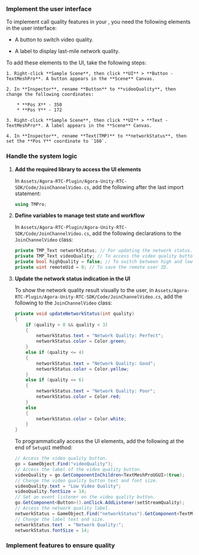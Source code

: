 
<PlatformWrapper platform="unity">

### Implement the user interface

To implement call quality features in your <Vpl k="CLIENT" />, you need the following elements in the user interface:

* A button to switch video quality.

* A label to display last-mile network quality.

To add these elements to the UI, take the following steps:

    1. Right-click **Sample Scene**, then click **UI** > **Button - TextMeshPro**. A button appears in the **Scene** Canvas.

    2. In **Inspector**, rename **Button** to **videoQuality**, then change the following coordinates:

        * **Pos X** - 350
        * **Pos Y** - 172

    3. Right-click **Sample Scene**, then click **UI** > **Text - TextMeshPro**. A label appears in the **Scene** Canvas.

    4. In **Inspector**, rename **Text(TMP)** to **networkStatus**, then set the **Pos Y** coordinate to `160`.

### Handle the system logic

1. **Add the required library to access the UI elements**

    In `Assets/Agora-RTC-Plugin/Agora-Unity-RTC-SDK/Code/JoinChannelVideo.cs`, add the following after the last import statement:
    
    ```csharp
    using TMPro;
    ```

1. **Define variables to manage test state and workflow**

    In `Assets/Agora-RTC-Plugin/Agora-Unity-RTC-SDK/Code/JoinChannelVideo.cs`, add the following declarations to the `JoinChannelVideo` class:

    ```csharp
    private TMP_Text networkStatus; // For updating the network status.
    private TMP_Text videoQuality; // To access the video quality button programmatically.
    private bool highQuality = false; // To switch between high and low video quality.
    private uint remoteUid = 0; // To save the remote user ID.
    ```

1. **Update the network status indication in the UI**

    To show the network quality result visually to the user, in `Assets/Agora-RTC-Plugin/Agora-Unity-RTC-SDK/Code/JoinChannelVideo.cs`, add the following to the `JoinChannelVideo` class:

    ```csharp
    private void updateNetworkStatus(int quality)
    {  
        if (quality > 0 && quality < 3) 
        {
            networkStatus.text = "Network Quality: Perfect";
            networkStatus.color = Color.green;
        }
        else if (quality <= 4) 
        {
            networkStatus.text = "Network Quality: Good";
            networkStatus.color = Color.yellow;
        }
        else if (quality <= 6) 
        {
            networkStatus.text = "Network Quality: Poor";
            networkStatus.color = Color.red;
        }
        else 
        {
            networkStatus.color = Color.white;
        }
    }
    ```

    To programmatically access the UI elements, add the following at the end of `SetupUI` method:

    ```csharp
    // Access the video quality button.
    go = GameObject.Find("videoQuality");
    // Access the label of the video quality button.
    videoQuality = go.GetComponentInChildren<TextMeshProUGUI>(true);
    // Change the video quality button text and font size.
    videoQuality.text = "Low Video Quality";
    videoQuality.fontSize = 14;
    // Set an event listener on the video quality button.
    go.GetComponent<Button>().onClick.AddListener(setStreamQuality);
    // Access the network quality label.
    networkStatus = GameObject.Find("networkStatus").GetComponent<TextMeshProUGUI>();
    // Change the label text and size.
    networkStatus.text  = "Network Quality:";
    networkStatus.fontSize = 14;  
    ```

### Implement features to ensure quality

<Source />

</PlatformWrapper>
